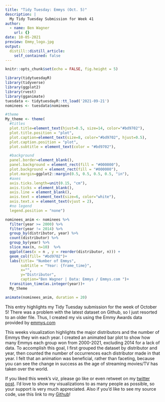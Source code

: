 ```yaml
---
title: "Tidy Tuesday: Emmys (Oct. 5)"
description: |
  My Tidy Tuesday Submission for Week 41
author:
  - name: Ben Wagner
    url: {}
date: 10-05-2021
preview: Emmy_logo.jpg
output:
  distill::distill_article:
    self_contained: false
---
```



```r
knitr::opts_chunk$set(echo = FALSE, fig.height = 5)
```

```r
library(tidytuesdayR)
library(tidyverse)
library(ggplot2)
library(rvest)
library(gganimate)
tuesdata <- tidytuesdayR::tt_load('2021-09-21')
nominees <- tuesdata$nominees
```

```r

#theme
My_theme <- theme(
  #titles
  plot.title=element_text(hjust=0.5, size=14, color="#bd9702"),
  plot.title.position = "plot",
  plot.caption=element_text(size=8, color="#bd9702", hjust=0.5),
  plot.caption.position = "plot",
  plot.subtitle = element_text(color = "#bd9702"),

  #background
  panel.border=element_blank(),
  panel.background = element_rect(fill = "#000000"),
  plot.background = element_rect(fill = "#000000"),
  plot.margin=ggplot2::margin(0.5, 0.5, 0.5, 0.5, "in"),
  #axes
  axis.ticks.length=unit(0.15, "cm"),
  axis.ticks = element_blank(),
  axis.line = element_blank(),
  axis.text = element_text(size=6, color="white"),
  axis.text.x = element_text(vjust = 2),
  #no legend
  legend.position = "none")
```


```r
nominees_anim <- nominees %>% 
  filter(year >= 2000) %>%
  filter(year != 2014) %>% 
  group_by(distributor, year) %>% 
  count(distributor) %>% 
  group_by(year) %>% 
  slice_max(n, n=10)  %>% 
  ggplot(aes(x = n , y = reorder(distributor, n))) +
  geom_col(fill= "#bd9702")+
  labs(title= "Number of Emmys",
       subtitle = "Year: {frame_time}",
       x="",
       y="Distributor",
       caption="Ben Wagner | Data: Emmys / Emmys.com ")+
  transition_time(as.integer(year))+
  My_theme

animate(nominees_anim, duration = 20)
```


This entry highlights my Tidy Tuesday submission for the week of October 5! There was a problem with the latest dataset on Github, so I just resorted to an older file. Thus, I created my vis using the Emmy Awards data provided by [emmys.com](https://www.emmys.com/awards/nominations/award-search) 

This weeks visualization highlights the major distributors and the number of Emmys they win each year. I created an animated bar plot to show how many Emmys each group won from 2000-2021, excluding 2014 for a lack of data. To accomplish this goal, I first grouped the dataset by distributor and year, then counted the number of occurrences each distributor made in that year. I felt that an animation was beneficial, rather than faceting, because you can see the change in success as the age of streaming movies/TV has taken over the world.

If you liked this week's viz, please go like or even retweet on my [twitter post](https://twitter.com/BenWagnerDS/status/1445463898451169284). I'd love to show my visualizations to as many people as possible, so your support is very much appreciated. Also if you'd like to see my source code, use this link to my [Github](https://github.com/bennywags15/Tidy_Tuesday/blob/main/Tidy%20Tuesday/tidy_tuesdayOct5.Rmd)!


